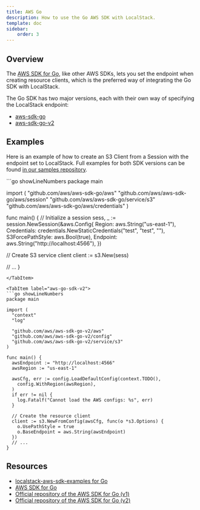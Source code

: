```yaml
---
title: AWS Go
description: How to use the Go AWS SDK with LocalStack.
template: doc
sidebar:
    order: 3
---
```


## Overview

The [AWS SDK for Go](https://aws.amazon.com/sdk-for-go/), like other AWS SDKs, lets you set the endpoint when creating resource clients,
which is the preferred way of integrating the Go SDK with LocalStack.

The Go SDK has two major versions, each with their own way of specifying the LocalStack endpoint:

* [aws-sdk-go](https://github.com/aws/aws-sdk-go)
* [aws-sdk-go-v2](https://github.com/aws/aws-sdk-go-v2)

## Examples

Here is an example of how to create an S3 Client from a Session with the endpoint set to LocalStack.
Full examples for both SDK versions can be found [in our samples repository](https://github.com/localstack/localstack-aws-sdk-examples/tree/main/go).

<Tabs>
  <TabItem label="aws-go-sdk">
  ```go showLineNumbers
package main

import (
    "github.com/aws/aws-sdk-go/aws"
    "github.com/aws/aws-sdk-go/aws/session"
    "github.com/aws/aws-sdk-go/service/s3"
    "github.com/aws/aws-sdk-go/aws/credentials"
)

func main() {
  // Initialize a session
  sess, _ := session.NewSession(&aws.Config{
    Region:           aws.String("us-east-1"),
    Credentials:      credentials.NewStaticCredentials("test", "test", ""),
    S3ForcePathStyle: aws.Bool(true),
    Endpoint:         aws.String("http://localhost:4566"),
  })

  // Create S3 service client
  client := s3.New(sess)

  // ...
}
```
</TabItem>

<TabItem label="aws-go-sdk-v2">
```go showLineNumbers
package main

import (
  "context"
  "log"

  "github.com/aws/aws-sdk-go-v2/aws"
  "github.com/aws/aws-sdk-go-v2/config"
  "github.com/aws/aws-sdk-go-v2/service/s3"
)

func main() {
  awsEndpoint := "http://localhost:4566"
  awsRegion := "us-east-1"
  
  awsCfg, err := config.LoadDefaultConfig(context.TODO(),
    config.WithRegion(awsRegion),
  )
  if err != nil {
    log.Fatalf("Cannot load the AWS configs: %s", err)
  }

  // Create the resource client
  client := s3.NewFromConfig(awsCfg, func(o *s3.Options) {
    o.UsePathStyle = true
    o.BaseEndpoint = aws.String(awsEndpoint)
  })
  // ...
}
```
</TabItem>
</Tabs>

## Resources

* [localstack-aws-sdk-examples for Go](https://github.com/localstack/localstack-aws-sdk-examples/tree/main/go)
* [AWS SDK for Go](https://aws.amazon.com/sdk-for-go/)
* [Official repository of the AWS SDK for Go (v1)](https://github.com/aws/aws-sdk-go)
* [Official repository of the AWS SDK for Go (v2)](https://github.com/aws/aws-sdk-go-v2)